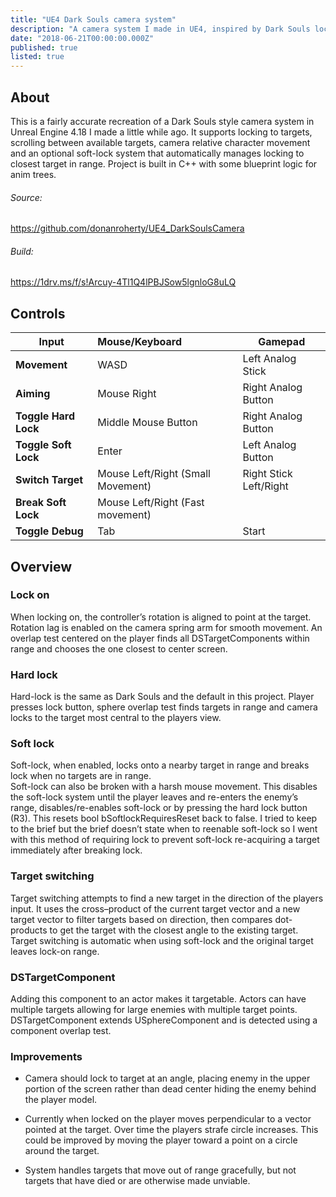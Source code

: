 ```yaml
---
title: "UE4 Dark Souls camera system"
description: "A camera system I made in UE4, inspired by Dark Souls lock on camera system."
date: "2018-06-21T00:00:00.000Z"
published: true
listed: true
---
```


<YouTube videoID="6U_VeUWlU7s" />

## About

This is a fairly accurate recreation of a Dark Souls style camera system in Unreal Engine 4.18 I made a little while ago. It supports locking to targets, scrolling between available targets, camera relative character movement and an optional soft-lock system that automatically manages locking to closest target in range. Project is built in C++ with some blueprint logic for anim trees.

###### Source:

https://github.com/donanroherty/UE4_DarkSoulsCamera

###### Build:

https://1drv.ms/f/s!Arcuy-4Tl1Q4lPBJSow5lgnloG8uLQ

## Controls

| Input                | Mouse/Keyboard                    | Gamepad                |
| -------------------- | :-------------------------------- | ---------------------- |
| **Movement**         | WASD                              | Left Analog Stick      |
| **Aiming**           | Mouse Right                       | Right Analog Button    |
| **Toggle Hard Lock** | Middle Mouse Button               | Right Analog Button    |
| **Toggle Soft Lock** | Enter                             | Left Analog Button     |
| **Switch Target**    | Mouse Left/Right (Small Movement) | Right Stick Left/Right |
| **Break Soft Lock**  | Mouse Left/Right (Fast movement)  |                        |
| **Toggle Debug**     | Tab                               | Start                  |

## Overview

### Lock on

When locking on, the controller’s rotation is aligned to point at the target. Rotation lag is enabled on the camera spring arm for smooth movement.
An overlap test centered on the player finds all DSTargetComponents within range and chooses the one closest to center screen.

### Hard lock

Hard-lock is the same as Dark Souls and the default in this project. Player presses lock button, sphere overlap test finds targets in range and camera locks to the target most central to the players view.

### Soft lock

Soft-lock, when enabled, locks onto a nearby target in range and breaks lock when no targets are in range.  
Soft-lock can also be broken with a harsh mouse movement. This disables the soft-lock system until the player leaves and re-enters the enemy’s range, disables/re-enables soft-lock or by pressing the hard lock button (R3). This resets bool bSoftlockRequiresReset back to false.
I tried to keep to the brief but the brief doesn’t state when to reenable soft-lock so I went with this method of requiring lock to prevent soft-lock re-acquiring a target immediately after breaking lock.

### Target switching

Target switching attempts to find a new target in the direction of the players input. It uses the cross–product of the current target vector and a new target vector to filter targets based on direction, then compares dot-products to get the target with the closest angle to the existing target.
Target switching is automatic when using soft-lock and the original target leaves lock-on range.

### DSTargetComponent

Adding this component to an actor makes it targetable. Actors can have multiple targets allowing for large enemies with multiple target points. DSTargetComponent extends USphereComponent and is detected using a component overlap test.

### Improvements

- Camera should lock to target at an angle, placing enemy in the upper portion of the screen rather than dead center hiding the enemy behind the player model.

- Currently when locked on the player moves perpendicular to a vector pointed at the target. Over time the players strafe circle increases. This could be improved by moving the player toward a point on a circle around the target.

- System handles targets that move out of range gracefully, but not targets that have died or are otherwise made unviable.
